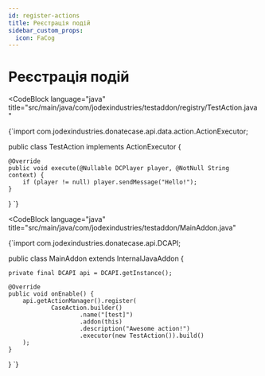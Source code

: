 ```yaml
---
id: register-actions
title: Реєстрація подій
sidebar_custom_props:
  icon: FaCog
---
```



# Реєстрація подій

<CodeBlock
        language="java"
        title="src/main/java/com/jodexindustries/testaddon/registry/TestAction.java"
>
{`import com.jodexindustries.donatecase.api.data.action.ActionExecutor;

public class TestAction implements ActionExecutor {

    @Override
    public void execute(@Nullable DCPlayer player, @NotNull String context) {
        if (player != null) player.sendMessage("Hello!");
    }
}
`}
</CodeBlock>

<CodeBlock
        language="java"
        title="src/main/java/com/jodexindustries/testaddon/MainAddon.java"
>
{`import com.jodexindustries.donatecase.api.DCAPI;

public class MainAddon extends InternalJavaAddon {

    private final DCAPI api = DCAPI.getInstance();

    @Override
    public void onEnable() {
        api.getActionManager().register(
                CaseAction.builder()
                        .name("[test]")
                        .addon(this)
                        .description("Awesome action!")
                        .executor(new TestAction()).build()
        );
    }

}
`}
</CodeBlock>